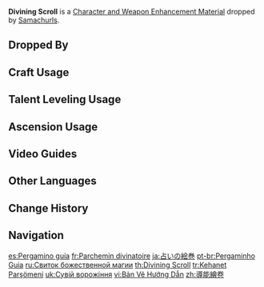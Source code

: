 {{Item Infobox
|id           = 112008
|image        = Item Divining Scroll.png
|type         = Character and Weapon Enhancement Materials
|group        = Samachurl Materials
|group2       = General Enemy Drops
|invCategory  = Character Development Items
|quality      = 1
|description  = A scroll that likely relates to some kind of magic. Exudes an inexplicable but ominous warmth.
|source1      = Dropped by [[Samachurls]]
|source2      = 
}}
'''Divining Scroll''' is a [[Character and Weapon Enhancement Material]] dropped by [[Samachurls]].

==Dropped By==
{{Dropped By}}

==Craft Usage==
{{Craft Usage}}

==Talent Leveling Usage==
{{Talent Leveling Usage}}

==Ascension Usage==
{{Ascension Usage}}

==Video Guides==
{{EVT
|video1   = https://youtu.be/MxJun2p_O2Y
|caption1 = Liyue Region Guide (57 total)
}}

==Other Languages==
{{Other Languages
|en       = Divining Scroll
|zhs      = 导能绘卷
|zhs_rm   = Dǎo Néng Huìjuǎn
|zht      = 導能繪卷
|zht_rm   = Dǎo Néng Huìjuǎn
|zh_tl    = Energy-Channeling Scroll
|ja       = 占いの絵巻
|ja_rm    = Uranai no Emaki
|ja_tl    = Divining Picture Scroll
|ko       = 이능 두루마리
|ko_tl    = Supernatural Scroll
|es       = Pergamino guía
|es_tl    = Guiding Parchment
|fr       = Parchemin divinatoire
|fr_tl    = Divinatory Parchment
|ru       = Свиток божественной магии
|ru_tl    = Divine Magic Scroll
|th       = Divining Scroll
|vi       = Bản Vẽ Hướng Dẫn
|vi_tl    = 
|de       = Leitende Schriftrolle
|de_tl    = Leading Scroll
|id       = Divining Scroll
|pt       = Pergaminho Guia
|pt_tl    = Guiding Parchment
|tr       = Kehanet Parşömeni
|tr_tl    = Oracular Parchment
|it       = Pergamena divinatoria
|it_tl    = 
}}

==Change History==
{{Change History|1.0}}

==Navigation==
{{Development Item Navbox|Character and Weapon Enhancement Materials}}

[[es:Pergamino guía]]
[[fr:Parchemin divinatoire]]
[[ja:占いの絵巻]]
[[pt-br:Pergaminho Guia]]
[[ru:Свиток божественной магии]]
[[th:Divining Scroll]]
[[tr:Kehanet Parşömeni]]
[[uk:Сувій ворожіння]]
[[vi:Bản Vẽ Hướng Dẫn]]
[[zh:導能繪卷]]